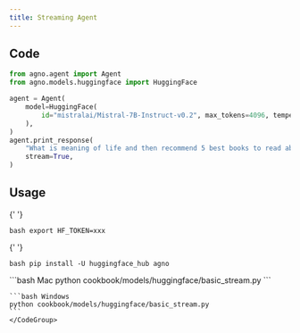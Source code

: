 ```yaml
---
title: Streaming Agent
---
```


## Code

```python cookbook/models/huggingface/basic_stream.py
from agno.agent import Agent
from agno.models.huggingface import HuggingFace

agent = Agent(
    model=HuggingFace(
        id="mistralai/Mistral-7B-Instruct-v0.2", max_tokens=4096, temperature=0
    ),
)
agent.print_response(
    "What is meaning of life and then recommend 5 best books to read about it",
    stream=True,
)
```

## Usage

<Steps>
  <Snippet file="create-venv-step.mdx" />

{' '}

<Step title="Set your API key">```bash export HF_TOKEN=xxx ```</Step>

{' '}

<Step title="Install libraries">```bash pip install -U huggingface_hub agno ```</Step>

  <Step title="Run Agent">
    <CodeGroup>
    ```bash Mac
    python cookbook/models/huggingface/basic_stream.py
    ```

    ```bash Windows
    python cookbook/models/huggingface/basic_stream.py
    ```
    </CodeGroup>

  </Step>
</Steps>

